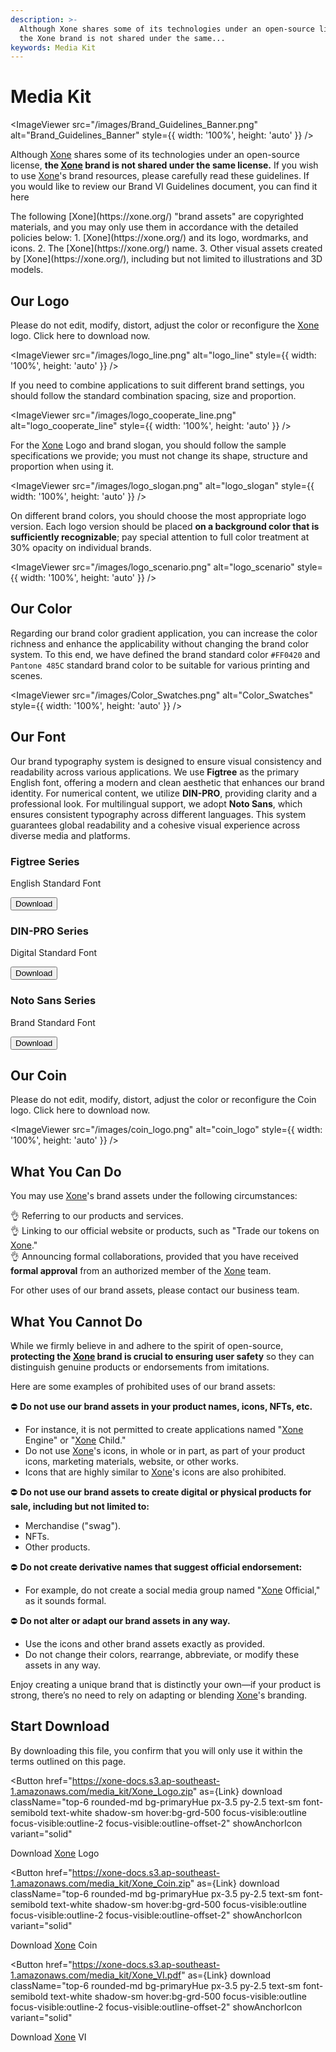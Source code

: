 ```yaml
---
description: >-
  Although Xone shares some of its technologies under an open-source license,
  the Xone brand is not shared under the same...
keywords: Media Kit
---
```


# Media Kit

<ImageViewer src="/images/Brand_Guidelines_Banner.png" alt="Brand_Guidelines_Banner" style={{ width: '100%', height: 'auto' }} />

Although [Xone](https://xone.org/) shares some of its technologies under an open-source license, **the [Xone](https://xone.org/) brand is not shared under the same license.** If you wish to use [Xone](https://xone.org/)'s brand resources, please carefully read these guidelines. If you would like to review our Brand VI Guidelines document, <Link className='text-primaryHue' isExternal showAnchorIcon href="https://xone-docs.s3.ap-southeast-1.amazonaws.com/media_kit/Xone_VI.pdf">you can find it here</Link>

<Callout type="warning" emoji="⚠️">
  The following [Xone](https://xone.org/) "brand assets" are copyrighted materials, and you may only use them in accordance with the detailed policies below:  
  1. [Xone](https://xone.org/) and its logo, wordmarks, and icons.  
  2. The [Xone](https://xone.org/) name.  
  3. Other visual assets created by [Xone](https://xone.org/), including but not limited to illustrations and 3D models.  
</Callout>

## Our Logo

Please do not edit, modify, distort, adjust the color or reconfigure the [Xone](https://xone.org/) logo. <Link className='text-primaryHue' showAnchorIcon href="/study/media#start-download">Click here to download now.</Link>

<ImageViewer src="/images/logo_line.png" alt="logo_line" style={{ width: '100%', height: 'auto' }} />

If you need to combine applications to suit different brand settings, you should follow the standard combination spacing, size and proportion.

<ImageViewer src="/images/logo_cooperate_line.png" alt="logo_cooperate_line" style={{ width: '100%', height: 'auto' }} />

For the [Xone](https://xone.org/) Logo and brand slogan, you should follow the sample specifications we provide; you must not change its shape, structure and proportion when using it.

<ImageViewer src="/images/logo_slogan.png" alt="logo_slogan" style={{ width: '100%', height: 'auto' }} />

On different brand colors, you should choose the most appropriate logo version. Each logo version should be placed **on a background color that is sufficiently recognizable**; pay special attention to full color treatment at 30% opacity on individual brands.

<ImageViewer src="/images/logo_scenario.png" alt="logo_scenario" style={{ width: '100%', height: 'auto' }} />

## Our Color

Regarding our brand color gradient application, you can increase the color richness and enhance the applicability without changing the brand color system. To this end, we have defined the brand standard color `#FF0420` and `Pantone 485C` standard brand color to be suitable for various printing and scenes.

<ImageViewer src="/images/Color_Swatches.png" alt="Color_Swatches" style={{ width: '100%', height: 'auto' }} />

## Our Font

Our brand typography system is designed to ensure visual consistency and readability across various applications. We use **Figtree** as the primary English font, offering a modern and clean aesthetic that enhances our brand identity. For numerical content, we utilize **DIN-PRO**, providing clarity and a professional look. For multilingual support, we adopt **Noto Sans**, which ensures consistent typography across different languages. This system guarantees global readability and a cohesive visual experience across diverse media and platforms.

<div class="mt-2 grid grid-cols-2 sm:grid-cols-4 lg:grid-cols-3 gap-2">
  <Card isFooterBlurred className="border-none" radius="lg">
    <h3 className="text-[32px] font-bold text-center text-black dark:text-white/80 mt-4 mb-12">Figtree Series</h3>
    <CardFooter className="justify-between before:bg-white/10 border-white/20 border-1 overflow-hidden py-1 absolute before:rounded-xl rounded-large bottom-1 w-[calc(100%_-_8px)] shadow-small ml-1 z-10">
      <p className="text-tiny text-black dark:text-white/80">English Standard Font</p>
      <Button
        as={Link}
        download
        href="https://xone-docs.s3.ap-southeast-1.amazonaws.com/media_kit/Figtree.zip"
        className="text-tiny text-black dark:dark:text-white/80 bg-black/20"
        color="default"
        radius="lg"
        size="sm"
        variant="flat"
      >
        Download
      </Button>
    </CardFooter>
  </Card>
  <Card isFooterBlurred className="border-none" radius="lg">
    <h3 className="text-[32px] font-bold text-center text-black dark:text-white/80 mt-4 mb-12">DIN-PRO Series</h3>
    <CardFooter className="justify-between before:bg-white/10 border-white/20 border-1 overflow-hidden py-1 absolute before:rounded-xl rounded-large bottom-1 w-[calc(100%_-_8px)] shadow-small ml-1 z-10">
      <p className="text-tiny text-black dark:text-white/80">Digital Standard Font</p>
      <Button
        as={Link}
        download
        href="https://xone-docs.s3.ap-southeast-1.amazonaws.com/media_kit/DIN-PRO.zip"
        className="text-tiny text-black dark:dark:text-white/80 bg-black/20"
        color="default"
        radius="lg"
        size="sm"
        variant="flat"
      >
        Download
      </Button>
    </CardFooter>
  </Card>
  <Card isFooterBlurred className="border-none" radius="lg">
    <h3 className="text-[32px] font-bold text-center text-black dark:text-white/80 mt-4 mb-12">Noto Sans Series</h3>
    <CardFooter className="justify-between before:bg-white/10 border-white/20 border-1 overflow-hidden py-1 absolute before:rounded-xl rounded-large bottom-1 w-[calc(100%_-_8px)] shadow-small ml-1 z-10">
      <p className="text-tiny text-black dark:text-white/80">Brand Standard Font</p>
      <Button
        as={Link}
        download
        href="https://xone-docs.s3.ap-southeast-1.amazonaws.com/media_kit/Noto_Sans.zip"
        className="text-tiny text-black dark:dark:text-white/80 bg-black/20"
        color="default"
        radius="lg"
        size="sm"
        variant="flat"
      >
        Download
      </Button>
    </CardFooter>
  </Card>

</div>

## Our Coin

Please do not edit, modify, distort, adjust the color or reconfigure the Coin logo. <Link className='text-primaryHue' showAnchorIcon href="/study/media#start-download">Click here to download now.</Link>

<ImageViewer src="/images/coin_logo.png" alt="coin_logo" style={{ width: '100%', height: 'auto' }} />

## What You Can Do

You may use [Xone](https://xone.org/)'s brand assets under the following circumstances:  

👌 Referring to our products and services.  
👌 Linking to our official website or products, such as "Trade our tokens on [Xone](https://xone.org/)."  
👌 Announcing formal collaborations, provided that you have received **formal approval** from an authorized member of the [Xone](https://xone.org/) team.  

For other uses of our brand assets, please contact our <Link className='text-primaryHue' isExternal showAnchorIcon href="mailto:busines@xone.org">business team</Link>.  

## What You Cannot Do

While we firmly believe in and adhere to the spirit of open-source, **protecting the [Xone](https://xone.org/) brand is crucial to ensuring user safety** so they can distinguish genuine products or endorsements from imitations.  

Here are some examples of prohibited uses of our brand assets:  

⛔️ **Do not use our brand assets in your product names, icons, NFTs, etc.**  
- For instance, it is not permitted to create applications named "[Xone](https://xone.org/) Engine" or "[Xone](https://xone.org/) Child."  
- Do not use [Xone](https://xone.org/)'s icons, in whole or in part, as part of your product icons, marketing materials, website, or other works.  
- Icons that are highly similar to [Xone](https://xone.org/)'s icons are also prohibited.  

⛔️ **Do not use our brand assets to create digital or physical products for sale, including but not limited to:**  
- Merchandise ("swag").  
- NFTs.  
- Other products.  

⛔️ **Do not create derivative names that suggest official endorsement:**  
- For example, do not create a social media group named "[Xone](https://xone.org/) Official," as it sounds formal.  

⛔️ **Do not alter or adapt our brand assets in any way.**  
- Use the icons and other brand assets exactly as provided.  
- Do not change their colors, rearrange, abbreviate, or modify these assets in any way.  

Enjoy creating a unique brand that is distinctly your own—if your product is strong, there’s no need to rely on adapting or blending [Xone](https://xone.org/)'s branding.

## Start Download

By downloading this file, you confirm that you will only use it within the terms outlined on this page.

<Button
  href="https://xone-docs.s3.ap-southeast-1.amazonaws.com/media_kit/Xone_Logo.zip"
  as={Link}
  download
  className="top-6 rounded-md bg-primaryHue px-3.5 py-2.5 text-sm font-semibold text-white shadow-sm hover:bg-grd-500 focus-visible:outline focus-visible:outline-2 focus-visible:outline-offset-2"
  showAnchorIcon
  variant="solid"
>
  Download [Xone](https://xone.org/) Logo
</Button>

<Button
  href="https://xone-docs.s3.ap-southeast-1.amazonaws.com/media_kit/Xone_Coin.zip"
  as={Link}
  download
  className="top-6 rounded-md bg-primaryHue px-3.5 py-2.5 text-sm font-semibold text-white shadow-sm hover:bg-grd-500 focus-visible:outline focus-visible:outline-2 focus-visible:outline-offset-2"
  showAnchorIcon
  variant="solid"
>
  Download [Xone](https://xone.org/) Coin
</Button>

<Button
  href="https://xone-docs.s3.ap-southeast-1.amazonaws.com/media_kit/Xone_VI.pdf"
  as={Link}
  download
  className="top-6 rounded-md bg-primaryHue px-3.5 py-2.5 text-sm font-semibold text-white shadow-sm hover:bg-grd-500 focus-visible:outline focus-visible:outline-2 focus-visible:outline-offset-2"
  showAnchorIcon
  variant="solid"
>
  Download [Xone](https://xone.org/) VI
</Button>
